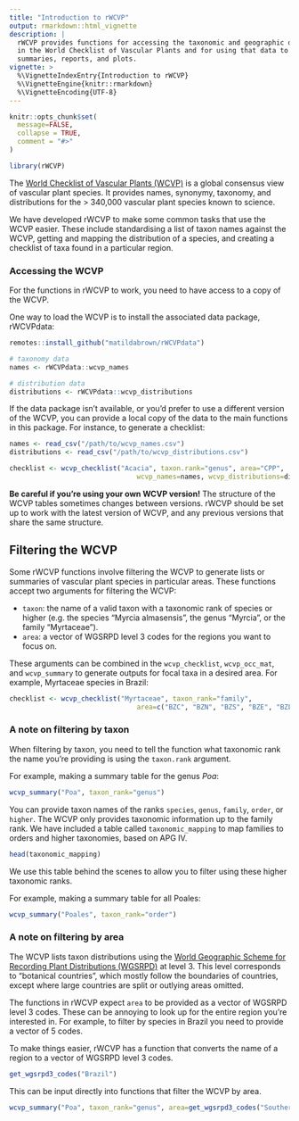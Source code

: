 ```yaml
---
title: "Introduction to rWCVP"
output: rmarkdown::html_vignette
description: |
  rWCVP provides functions for accessing the taxonomic and geographic data held
  in the World Checklist of Vascular Plants and for using that data to generate
  summaries, reports, and plots.
vignette: >
  %\VignetteIndexEntry{Introduction to rWCVP}
  %\VignetteEngine{knitr::rmarkdown}
  %\VignetteEncoding{UTF-8}
---
```


```r
knitr::opts_chunk$set(
  message=FALSE,
  collapse = TRUE,
  comment = "#>"
)

library(rWCVP)
```

The [World Checklist of Vascular Plants (WCVP)](https://wcvp.science.kew.org) is a global consensus view of vascular plant species. It provides names, synonymy, taxonomy, and distributions for the > 340,000 vascular plant species known to science.

We have developed rWCVP to make some common tasks that use the WCVP easier. These include standardising a list of taxon names against the WCVP, getting and mapping the distribution of a species, and creating a checklist of taxa found in a particular region.

### Accessing the WCVP

For the functions in rWCVP to work, you need to have access to a copy of the WCVP.

One way to load the WCVP is to install the associated data package, rWCVPdata:

```r
remotes::install_github("matildabrown/rWCVPdata")

# taxonomy data
names <- rWCVPdata::wcvp_names

# distribution data
distributions <- rWCVPdata::wcvp_distributions
```

If the data package isn't available, or you'd prefer to use a different version of the WCVP, you can provide a local copy of the data to the main functions in this package. For instance, to generate a checklist:

```r
names <- read_csv("/path/to/wcvp_names.csv")
distributions <- read_csv("/path/to/wcvp_distributions.csv")

checklist <- wcvp_checklist("Acacia", taxon.rank="genus", area="CPP",
                                wcvp_names=names, wcvp_distributions=distributions)
```

**Be careful if you're using your own WCVP version!** The structure of the WCVP tables sometimes changes between versions. rWCVP should be set up to work with the latest version of WCVP, and any previous versions that share the same structure.

## Filtering the WCVP

Some rWCVP functions involve filtering the WCVP to generate lists or summaries of vascular plant species in particular areas. These functions accept two arguments for filtering the WCVP:

* `taxon`: the name of a valid taxon with a taxonomic rank of species or higher (e.g. the species "Myrcia almasensis", the genus "Myrcia", or the family "Myrtaceae").
* `area`: a vector of WGSRPD level 3 codes for the regions you want to focus on.

These arguments can be combined in the `wcvp_checklist`, `wcvp_occ_mat`, and `wcvp_summary` to generate outputs for focal taxa in a desired area. For example, Myrtaceae species in Brazil:

```r
checklist <- wcvp_checklist("Myrtaceae", taxon_rank="family", 
                                area=c("BZC", "BZN", "BZS", "BZE", "BZL"))
```

### A note on filtering by taxon

When filtering by taxon, you need to tell the function what taxonomic rank the name you're providing is using the `taxon.rank` argument.

For example, making a summary table for the genus *Poa*:
```r
wcvp_summary("Poa", taxon_rank="genus")
```

You can provide taxon names of the ranks `species`, `genus`, `family`, `order`, or `higher`. The WCVP only provides taxonomic information up to the family rank. We have included a table called `taxonomic_mapping` to map families to orders and higher taxonomies, based on APG IV.

```r
head(taxonomic_mapping)
```

We use this table behind the scenes to allow you to filter using these higher taxonomic ranks.

For example, making a summary table for all Poales:
```r
wcvp_summary("Poales", taxon_rank="order")
```

### A note on filtering by area

The WCVP lists taxon distributions using the [World Geographic Scheme for Recording Plant Distributions (WGSRPD)](https://github.com/tdwg/wgsrpd) at level 3. This level corresponds to "botanical countries", which mostly follow the boundaries of countries, except where large countries are split or outlying areas omitted.

The functions in rWCVP expect `area` to be provided as a vector of WGSRPD level 3 codes. These can be annoying to look up for the entire region you're interested in. For example, to filter by species in Brazil you need to provide a vector of 5 codes.

To make things easier, rWCVP has a function that converts the name of a region to a vector of WGSRPD level 3 codes.

```r
get_wgsrpd3_codes("Brazil")
```

This can be input directly into functions that filter the WCVP by area.

```r
wcvp_summary("Poa", taxon_rank="genus", area=get_wgsrpd3_codes("Southern Hemisphere"))
```
